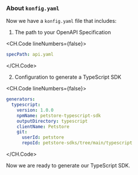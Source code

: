 ### About `konfig.yaml`

Now we have a `konfig.yaml` file that includes:

1. The path to your OpenAPI Specification

<CH.Code lineNumbers={false}>
```yaml konfig.yaml
specPath: api.yaml
```
</CH.Code>

2. Configuration to generate a TypeScript SDK

<CH.Code lineNumbers={false}>
```yaml konfig.yaml
generators:
  typescript:
    version: 1.0.0
    npmName: petstore-typescript-sdk
    outputDirectory: typescript
    clientName: Petstore
    git:
      userId: petstore
      repoId: petstore-sdks/tree/main/typescript
```
</CH.Code>

Now we are ready to generate our TypeScript SDK.
